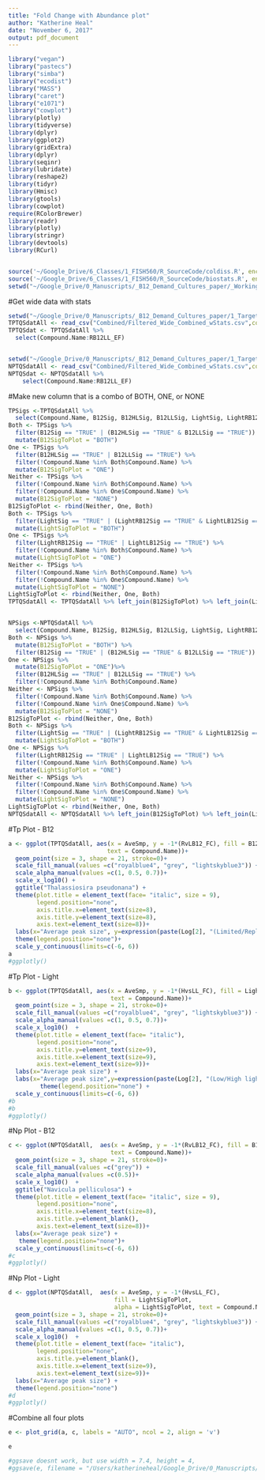 ```yaml
---
title: "Fold Change with Abundance plot"
author: "Katherine Heal"
date: "November 6, 2017"
output: pdf_document
---
```


```r
library("vegan")
library("pastecs")
library("simba")
library("ecodist")
library("MASS")
library("caret")
library("e1071")
library("cowplot")
library(plotly)
library(tidyverse)
library(dplyr)
library(ggplot2) 
library(gridExtra) 
library(dplyr) 
library(seqinr) 
library(lubridate)
library(reshape2)
library(tidyr)
library(Hmisc)
library(gtools)
library(cowplot)
require(RColorBrewer)
library(readr)
library(plotly)
library(stringr)
library(devtools)
library(RCurl)


source('~/Google_Drive/6_Classes/1_FISH560/R_SourceCode/coldiss.R', encoding = 'UTF-8' )
source('~/Google_Drive/6_Classes/1_FISH560/R_SourceCode/biostats.R', encoding = 'UTF-8' )
setwd("~/Google_Drive/0_Manuscripts/_B12_Demand_Cultures_paper/_Working_manuscript/2_Figures_Working/F3_OverallResultsFigureTQS")
```


#Get wide data with stats
```r
setwd("~/Google_Drive/0_Manuscripts/_B12_Demand_Cultures_paper/1_Targeted_DataAnalysis/TP")
TPTQSdatAll <- read_csv("Combined/Filtered_Wide_Combined_wStats.csv",comment = "#")
TPTQSdat <- TPTQSdatAll %>% 
  select(Compound.Name:RB12LL_EF) 


setwd("~/Google_Drive/0_Manuscripts/_B12_Demand_Cultures_paper/1_Targeted_DataAnalysis/NP")
NPTQSdatAll <- read_csv("Combined/Filtered_Wide_Combined_wStats.csv",comment = "#")
NPTQSdat <- NPTQSdatAll %>% 
    select(Compound.Name:RB12LL_EF) 

```


#Make new column that is a combo of BOTH, ONE, or NONE
```r
TPSigs <-TPTQSdatAll %>%
  select(Compound.Name, B12Sig, B12HLSig, B12LLSig, LightSig, LightRB12Sig, LightLB12Sig)
Both <- TPSigs %>%
  filter(B12Sig == "TRUE" | (B12HLSig == "TRUE" & B12LLSig == "TRUE")) %>%
  mutate(B12SigToPlot = "BOTH")
One <- TPSigs %>%
  filter(B12HLSig == "TRUE" | B12LLSig == "TRUE") %>%
  filter(!Compound.Name %in% Both$Compound.Name) %>%
  mutate(B12SigToPlot = "ONE")
Neither <- TPSigs %>%
  filter(!Compound.Name %in% Both$Compound.Name) %>%
  filter(!Compound.Name %in% One$Compound.Name) %>%
  mutate(B12SigToPlot = "NONE")
B12SigToPlot <- rbind(Neither, One, Both)
Both <- TPSigs %>%
  filter(LightSig == "TRUE" | (LightRB12Sig == "TRUE" & LightLB12Sig == "TRUE")) %>%
  mutate(LightSigToPlot = "BOTH")
One <- TPSigs %>%
  filter(LightRB12Sig == "TRUE" | LightLB12Sig == "TRUE") %>%
  filter(!Compound.Name %in% Both$Compound.Name) %>%
  mutate(LightSigToPlot = "ONE")
Neither <- TPSigs %>%
  filter(!Compound.Name %in% Both$Compound.Name) %>%
  filter(!Compound.Name %in% One$Compound.Name) %>%
  mutate(LightSigToPlot = "NONE")
LightSigToPlot <- rbind(Neither, One, Both)
TPTQSdatAll <- TPTQSdatAll %>% left_join(B12SigToPlot) %>% left_join(LightSigToPlot)


NPSigs <-NPTQSdatAll %>%
  select(Compound.Name, B12Sig, B12HLSig, B12LLSig, LightSig, LightRB12Sig, LightLB12Sig)
Both <- NPSigs %>%
  mutate(B12SigToPlot = "BOTH") %>%
  filter(B12Sig == "TRUE" | (B12HLSig == "TRUE" & B12LLSig == "TRUE")) 
One <- NPSigs %>%
  mutate(B12SigToPlot = "ONE")%>%
  filter(B12HLSig == "TRUE" | B12LLSig == "TRUE") %>%
  filter(!Compound.Name %in% Both$Compound.Name) 
Neither <- NPSigs %>%
  filter(!Compound.Name %in% Both$Compound.Name) %>%
  filter(!Compound.Name %in% One$Compound.Name) %>%
  mutate(B12SigToPlot = "NONE")
B12SigToPlot <- rbind(Neither, One, Both)
Both <- NPSigs %>%
  filter(LightSig == "TRUE" | (LightRB12Sig == "TRUE" & LightLB12Sig == "TRUE")) %>%
  mutate(LightSigToPlot = "BOTH")
One <- NPSigs %>%
  filter(LightRB12Sig == "TRUE" | LightLB12Sig == "TRUE") %>%
  filter(!Compound.Name %in% Both$Compound.Name) %>%
  mutate(LightSigToPlot = "ONE")
Neither <- NPSigs %>%
  filter(!Compound.Name %in% Both$Compound.Name) %>%
  filter(!Compound.Name %in% One$Compound.Name) %>%
  mutate(LightSigToPlot = "NONE")
LightSigToPlot <- rbind(Neither, One, Both)
NPTQSdatAll <- NPTQSdatAll %>% left_join(B12SigToPlot) %>% left_join(LightSigToPlot)
```

#Tp Plot - B12
```r
a <- ggplot(TPTQSdatAll, aes(x = AveSmp, y = -1*(RvLB12_FC), fill = B12SigToPlot, alpha = B12SigToPlot,
                            text = Compound.Name))+
  geom_point(size = 3, shape = 21, stroke=0)+  
  scale_fill_manual(values =c("royalblue4", "grey", "lightskyblue3")) +
  scale_alpha_manual(values =c(1, 0.5, 0.7))+
  scale_x_log10() +
  ggtitle("Thalassiosira pseudonana") +
  theme(plot.title = element_text(face= "italic", size = 9),
        legend.position="none",
        axis.title.x=element_text(size=8),
        axis.title.y=element_text(size=8),
        axis.text=element_text(size=8))+
  labs(x="Average peak size", y=expression(paste(Log[2], "(Limited/Replete Cobalamin)", sep = ""))) +
  theme(legend.position="none")+
  scale_y_continuous(limits=c(-6, 6))
a
#ggplotly()

```

#Tp Plot - Light
```r
b <- ggplot(TPTQSdatAll, aes(x = AveSmp, y = -1*(HvsLL_FC), fill = LightSigToPlot, alpha = LightSigToPlot, 
                             text = Compound.Name))+
  geom_point(size = 3, shape = 21, stroke=0)+  
  scale_fill_manual(values =c("royalblue4", "grey", "lightskyblue3")) +
  scale_alpha_manual(values =c(1, 0.5, 0.7))+
  scale_x_log10()  +
  theme(plot.title = element_text(face= "italic"),
        legend.position="none",
        axis.title.y=element_text(size=9),
        axis.title.x=element_text(size=9),
        axis.text=element_text(size=9))+
  labs(x="Average peak size") +
  labs(x="Average peak size",y=expression(paste(Log[2], "(Low/High light)", sep = "")))+
         theme(legend.position="none") +
  scale_y_continuous(limits=c(-6, 6))
#b
#b
#ggplotly()
```

#Np Plot - B12
```r
c <- ggplot(NPTQSdatAll,  aes(x = AveSmp, y = -1*(RvLB12_FC), fill = B12SigToPlot, alpha = B12SigToPlot, 
                             text = Compound.Name))+
  geom_point(size = 3, shape = 21, stroke=0)+  
  scale_fill_manual(values =c("grey")) +
  scale_alpha_manual(values =c(0.5))+
  scale_x_log10()  +
  ggtitle("Navicula pelliculosa") +
  theme(plot.title = element_text(face= "italic", size = 9),
        legend.position="none",
        axis.title.x=element_text(size=8),
        axis.title.y=element_blank(),
        axis.text=element_text(size=8))+
  labs(x="Average peak size") +
   theme(legend.position="none")+
  scale_y_continuous(limits=c(-6, 6))
#c
#ggplotly()
```

#Np Plot - Light
```r
d <- ggplot(NPTQSdatAll,  aes(x = AveSmp, y = -1*(HvsLL_FC), 
                              fill = LightSigToPlot, 
                              alpha = LightSigToPlot, text = Compound.Name))+
  geom_point(size = 3, shape = 21, stroke=0)+  
  scale_fill_manual(values =c("royalblue4", "grey", "lightskyblue3")) +
  scale_alpha_manual(values =c(1, 0.5, 0.7))+
  scale_x_log10()  +
  theme(plot.title = element_text(face= "italic"),
        legend.position="none",
        axis.title.y=element_blank(),
        axis.title.x=element_text(size=9),
        axis.text=element_text(size=9))+
  labs(x="Average peak size") +
  theme(legend.position="none")
#d
#ggplotly()
```

#Combine all four plots
```r
e <- plot_grid(a, c, labels = "AUTO", ncol = 2, align = 'v')

e

#ggsave doesnt work, but use width = 7.4, height = 4,
#ggsave(e, filename = "/Users/katherineheal/Google_Drive/0_Manuscripts/_B12_Demand_Cultures_paper/_Working_manuscript/2_Figures_Working/F3_OverallResultsFigureTQS/OverallResultsFigure_4Panels.pdf", width = 7.4, height = 4, device = pdf)
```

